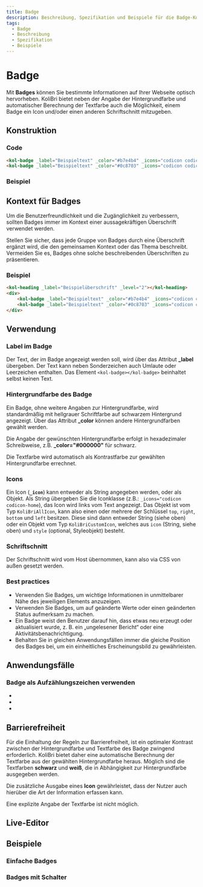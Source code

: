 ```yaml
---
title: Badge
description: Beschreibung, Spezifikation und Beispiele für die Badge-Komponente.
tags:
  - Badge
  - Beschreibung
  - Spezifikation
  - Beispiele
---
```



# Badge

Mit **Badges** können Sie bestimmte Informationen auf Ihrer Webseite optisch hervorheben.
KoliBri bietet neben der Angabe der Hintergrundfarbe und automatischer Berechnung der Textfarbe auch die Möglichkeit, einem Badge ein Icon und/oder einen anderen Schriftschnitt mitzugeben.

## Konstruktion

### Code

```html
<kol-badge _label="Beispieltext" _color="#b7e4b4" _icons="codicon codicon-home"></kol-badge>
<kol-badge _label="Beispieltext" _color="#0c8703" _icons="codicon codicon-home"></kol-badge>
```

### Beispiel

<kol-badge _label="Beispieltext" _color="#b7e4b4" _icons="codicon codicon-home"></kol-badge>
<kol-badge _label="Beispieltext" _color="#0c8703" _icons="codicon codicon-home"></kol-badge>

## Kontext für Badges

Um die Benutzerfreundlichkeit und die Zugänglichkeit zu verbessern, sollten Badges
immer im Kontext einer aussagekräftigen Überschrift verwendet werden.

Stellen Sie sicher, dass jede Gruppe von Badges durch eine Überschrift ergänzt wird, die den gemeinsamen Kontext oder das Thema beschreibt. Vermeiden Sie es, Badges ohne solche beschreibenden Überschriften zu präsentieren.

### Beispiel

```html
<kol-heading _label="Beispielüberschrift" _level="2"></kol-heading>
<div>
	<kol-badge _label="Beispieltext" _color="#b7e4b4" _icons="codicon codicon-home"></kol-badge>
	<kol-badge _label="Beispieltext" _color="#0c8703" _icons="codicon codicon-home"></kol-badge>
</div>
```

## Verwendung

### Label im Badge

Der Text, der im Badge angezeigt werden soll, wird über das Attribut **\_label** übergeben. Der Text kann neben Sonderzeichen auch Umlaute oder Leerzeichen enthalten.
Das Element `<kol-badge></kol-badge>` beinhaltet selbst keinen Text.

### Hintergrundfarbe des Badge

Ein Badge, ohne weitere Angaben zur Hintergrundfarbe, wird standardmäßig mit hellgrauer Schriftfarbe auf schwarzem Hintergrund angezeigt. Über das Attribut **\_color** können andere Hintergrundfarben gewählt werden.

Die Angabe der gewünschten Hintergrundfarbe erfolgt in hexadezimaler Schreibweise, z.B. **\_color="#000000"** für schwarz.

Die Textfarbe wird automatisch als Kontrastfarbe zur gewählten Hintergrundfarbe errechnet.

### Icons

Ein Icon (**`_icon`**) kann entweder als String angegeben werden, oder als Objekt.
Als String übergeben Sie die Iconklasse (z.B.: `_icons="codicon codicon-home`), das Icon wird links vom Text angezeigt.
Das Objekt ist vom Typ `KoliBriAllIcon`, kann also einen oder mehrere der Schlüssel `top`, `right`, `bottom` und `left` besitzen. Diese sind dann entweder String (siehe oben) oder ein Objekt vom Typ `KoliBriCustomIcon`, welches aus `icon` (String, siehe oben) und `style` (optional, Styleobjekt) besteht.

<kol-link _href="https://microsoft.github.io/vscode-codicons/dist/codicon.html" _target="_blank" _label="Übersicht Codicons"></kol-link>

### Schriftschnitt

Der Schriftschnitt wird vom Host übernommen, kann also via CSS von außen gesetzt werden.

### Best practices

- Verwenden Sie Badges, um wichtige Informationen in unmittelbarer Nähe des jeweiligen Elements anzuzeigen.
- Verwenden Sie Badges, um auf geänderte Werte oder einen geänderten Status aufmerksam zu machen.
- Ein Badge weist den Benutzer darauf hin, dass etwas neu erzeugt oder aktualisiert wurde, z. B. ein „ungelesener Bericht“ oder eine Aktivitätsbenachrichtigung.
- Behalten Sie in gleichen Anwendungsfällen immer die gleiche Position des Badges bei, um ein einheitliches Erscheinungsbild zu gewährleisten.

## Anwendungsfälle

### Badge als Aufzählungszeichen verwenden

<ul class="m-0 p-0">
	<li class="flex gap-2">
		<kol-badge _label="1" _color="#0747a6"></kol-badge>
		<kol-heading _level="2" _label="Auswahl Anliegen"></kol-heading>
	</li>
	<li class="flex gap-2">
		<kol-badge _label="2" _color="#0747a6"></kol-badge>
		<kol-heading _level="2" _label="Auswahl Amtsstelle"></kol-heading>
	</li>
	<li class="flex gap-2">
		<kol-badge _label="3" _color="#0747a6"></kol-badge>
		<kol-heading _level="2" _label="Terminauswahl"></kol-heading>
	</li>
</ul>

## Barrierefreiheit

Für die Einhaltung der Regeln zur Barrierefreiheit, ist ein optimaler Kontrast zwischen der Hintergrundfarbe und Textfarbe des Badge zwingend erforderlich. KoliBri bietet daher eine automatische Berechnung der Textfarbe aus der gewählten Hintergrundfarbe heraus. Möglich sind die Textfarben **schwarz** und **weiß**, die in Abhängigkeit zur Hintergrundfarbe ausgegeben werden.

Die zusätzliche Ausgabe eines **Icon** gewährleistet, dass der Nutzer auch hierüber die Art der Information erfassen kann.

<kol-alert _type="info">Eine explizite Angabe der Textfarbe ist nicht möglich.</kol-alert>

<Readme />

<ExampleLink component="badge" />

## Live-Editor

<LiveEditorCompact component="badge" />

## Beispiele

### Einfache Badges

<Configurator component="badge" sample="basic" />

### Badges mit Schalter

<Configurator component="badge" sample="button" />
